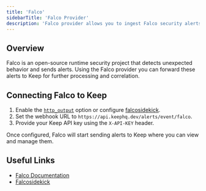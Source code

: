 ```yaml
---
title: 'Falco'
sidebarTitle: 'Falco Provider'
description: 'Falco provider allows you to ingest Falco security alerts.'
---
```


## Overview

Falco is an open-source runtime security project that detects unexpected behavior and sends alerts.
Using the Falco provider you can forward these alerts to Keep for further processing and correlation.

<AutoGeneratedSnippet />

## Connecting Falco to Keep

1. Enable the [`http_output`](https://falco.org/docs/usage/http_output/) option or configure [falcosidekick](https://github.com/falcosecurity/falcosidekick).
2. Set the webhook URL to `https://api.keephq.dev/alerts/event/falco`.
3. Provide your Keep API key using the `X-API-KEY` header.

Once configured, Falco will start sending alerts to Keep where you can view and manage them.

## Useful Links
- [Falco Documentation](https://falco.org/docs/)
- [Falcosidekick](https://github.com/falcosecurity/falcosidekick)
